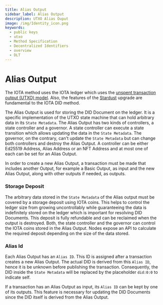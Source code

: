 ```yaml
---
title: Alias Output
sidebar_label: Alias Output
description: UTXO Alias Ouput
image: /img/Identity_icon.png
keywords:
  - public keys
  - utxo
  - Method Specification
  - Decentralized Identifiers
  - overview
  - DLT
---
```


# Alias Output

The IOTA method uses the IOTA ledger which uses the [unspent transaction output (UTXO) model](/goshimmer/protocol_specification/components/ledgerstate). Also, the features of the [Stardust](/introduction/stardust/explanations/what_is_stardust) upgrade are fundamental to the IOTA DID method.

The Alias Output is used for storing the DID Document on the ledger. It is a specific implementation of the UTXO state machine that can hold arbitrary data in its `State Metadata`. The Alias Output has two kinds of controllers, a state controller and a governor. A state controller can execute a state transition which allows updating the data in the `State Metadata`. The governor, on the contrary, can't update the `State Metadata` but can change both controllers and destroy the Alias Output.
A controller can be either Ed25519 Address, Alias Address or an NFT Address and at most one of each can be set for an Alias Output.

In order to create a new Alias Output, a transaction must be made that includes another Output, for example a Basic Output, as input and the new Alias Output, along with other outputs if needed, as outputs.

### Storage Deposit

The arbitrary data stored in the `State Metadata` of the Alias output must be covered by a storage deposit using IOTA coins. This helps to control the ledger size from growing uncontrollably while guaranteeing the data is indefinitely stored on the ledger which is important for resolving DID Documents. This deposit is fully refundable and can be reclaimed when the output is destroyed. Both, the state controller and the governor can control the IOTA coins stored in the Alias Output. Nodes expose an API to calculate the required deposit depending on the size of the data stored.

### Alias Id

Each Alias Output has an `Alias ID`. This ID is assigned after a transaction creates a new Alias Output. The actual DID is derived from this `Alias ID`, hence it is be unknown before publishing the transaction. Consequently, the DID inside the `State Metadata` will be replaced by the placeholder `did:0:0` to indicate self.

If a transaction has an Alias Output as input, its `Alias ID` can be kept by one of its outputs. This feature is necessary for updating the DID Documents since the DID itself is derived from the Alias Output.
